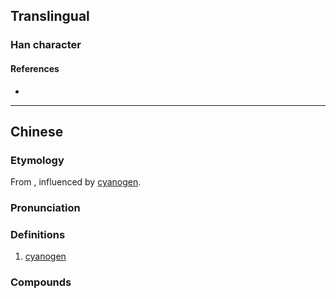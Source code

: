 {{character info/new}}
==Translingual==

===Han character===
{{Han char|rn=84|rad=气|as=08|sn=12|four=80217|canj=ONQMB|ids=⿹气青}}

====References====
* {{Han ref|kx=0600.011|dkj=17072|hdz=32013.030|uh=6C30|ud=27696|bh=D9E6|bd=55782}}

----

==Chinese==
{{zh-forms}}

===Etymology===
From {{zh-l|青}}, influenced by [[cyanogen]].

===Pronunciation===
{{zh-pron
|m=氰
|c=cing4,cing1
|mc=
|oc=
|cat=n
}}

===Definitions===
{{zh-hanzi}}

# [[cyanogen]]

===Compounds===
{{zh-der|氰化鉀|氰化物|氰中毒|氫氰酸|金氰化鉀}}